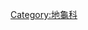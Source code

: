 {{Commons cat|Morenia}}
{{Classification bar|動物界|脊索動物門|爬行綱|龜鱉目|隐颈亚目|陸龜總科|地龜科|沼龜屬}}
{{Cat main|沼龜屬}}

[[Category:地龜科|Category:地龜科]]